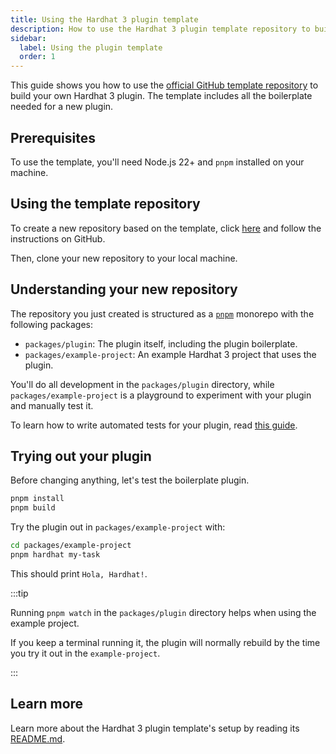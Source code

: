 ```yaml
---
title: Using the Hardhat 3 plugin template
description: How to use the Hardhat 3 plugin template repository to build your own plugin
sidebar:
  label: Using the plugin template
  order: 1
---
```


This guide shows you how to use the [official GitHub template repository](https://github.com/nomicfoundation/hardhat3-plugin-template/) to build your own Hardhat 3 plugin. The template includes all the boilerplate needed for a new plugin.

## Prerequisites

To use the template, you'll need Node.js 22+ and `pnpm` installed on your machine.

## Using the template repository

To create a new repository based on the template, click [here](https://github.com/new?template_name=hardhat3-plugin-template&template_owner=NomicFoundation) and follow the instructions on GitHub.

Then, clone your new repository to your local machine.

## Understanding your new repository

The repository you just created is structured as a [`pnpm`](https://pnpm.io/) monorepo with the following packages:

- `packages/plugin`: The plugin itself, including the plugin boilerplate.
- `packages/example-project`: An example Hardhat 3 project that uses the plugin.

You'll do all development in the `packages/plugin` directory, while `packages/example-project` is a playground to experiment with your plugin and manually test it.

To learn how to write automated tests for your plugin, read [this guide](/docs/plugin-development/guides/integration-tests).

## Trying out your plugin

Before changing anything, let's test the boilerplate plugin.

```sh
pnpm install
pnpm build
```

Try the plugin out in `packages/example-project` with:

```sh
cd packages/example-project
pnpm hardhat my-task
```

This should print `Hola, Hardhat!`.

:::tip

Running `pnpm watch` in the `packages/plugin` directory helps when using the example project.

If you keep a terminal running it, the plugin will normally rebuild by the time you try it out in the `example-project`.

:::

## Learn more

Learn more about the Hardhat 3 plugin template's setup by reading its [README.md](https://github.com/NomicFoundation/hardhat3-plugin-template).

